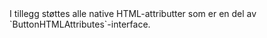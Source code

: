 
<Meta title="Design system/Button/API" component={Button} />

<ArgsTable story={PRIMARY_STORY} />
I tillegg støttes alle native HTML-attributter som er en del av `ButtonHTMLAttributes<HTMLButtonElement>`-interface.
